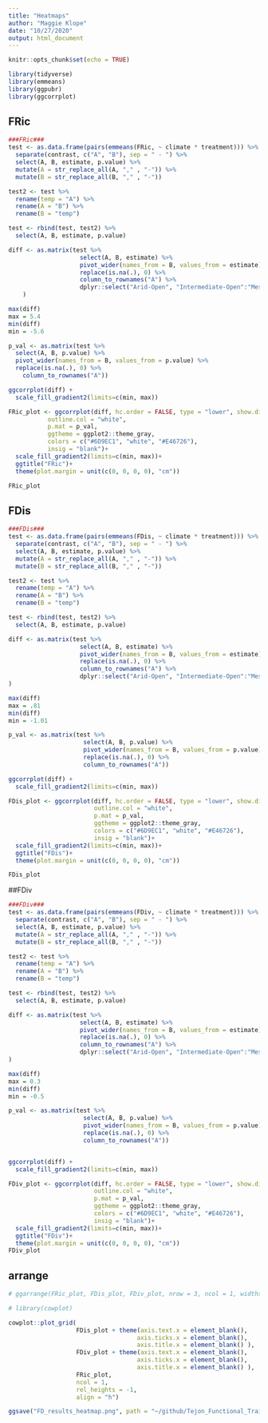 ```yaml
---
title: "Heatmaps"
author: "Maggie Klope"
date: "10/27/2020"
output: html_document
---
```


```r
knitr::opts_chunk$set(echo = TRUE)

library(tidyverse)
library(emmeans)
library(ggpubr)
library(ggcorrplot)

```

## FRic
```r
###FRic###
test <- as.data.frame(pairs(emmeans(FRic, ~ climate * treatment))) %>% 
  separate(contrast, c("A", "B"), sep = " - ") %>% 
  select(A, B, estimate, p.value) %>% 
  mutate(A = str_replace_all(A, "," , "-")) %>% 
  mutate(B = str_replace_all(B, "," , "-"))

test2 <- test %>%
  rename(temp = "A") %>%
  rename(A = "B") %>%
  rename(B = "temp")

test <- rbind(test, test2) %>%
  select(A, B, estimate, p.value)

diff <- as.matrix(test %>%
                    select(A, B, estimate) %>% 
                    pivot_wider(names_from = B, values_from = estimate) %>% 
                    replace(is.na(.), 0) %>% 
                    column_to_rownames("A") %>% 
                    dplyr::select("Arid-Open", "Intermediate-Open":"Mesic-Total")
    )

max(diff)
max = 5.4
min(diff)
min = -5.6

p_val <- as.matrix(test %>%
  select(A, B, p.value) %>% 
  pivot_wider(names_from = B, values_from = p.value) %>% 
  replace(is.na(.), 0) %>% 
    column_to_rownames("A"))

ggcorrplot(diff) + 
  scale_fill_gradient2(limits=c(min, max))

FRic_plot <- ggcorrplot(diff, hc.order = FALSE, type = "lower", show.diag = TRUE,
           outline.col = "white",
           p.mat = p_val,
           ggtheme = ggplot2::theme_gray,
           colors = c("#6D9EC1", "white", "#E46726"),
           insig = "blank")+
  scale_fill_gradient2(limits=c(min, max))+
  ggtitle("FRic")+
  theme(plot.margin = unit(c(0, 0, 0, 0), "cm"))

FRic_plot
```

## FDis
```r
###FDis###
test <- as.data.frame(pairs(emmeans(FDis, ~ climate * treatment))) %>% 
  separate(contrast, c("A", "B"), sep = " - ") %>% 
  select(A, B, estimate, p.value) %>% 
  mutate(A = str_replace_all(A, "," , "-")) %>% 
  mutate(B = str_replace_all(B, "," , "-"))

test2 <- test %>%
  rename(temp = "A") %>%
  rename(A = "B") %>%
  rename(B = "temp")

test <- rbind(test, test2) %>%
  select(A, B, estimate, p.value)

diff <- as.matrix(test %>%
                    select(A, B, estimate) %>% 
                    pivot_wider(names_from = B, values_from = estimate) %>% 
                    replace(is.na(.), 0) %>% 
                    column_to_rownames("A") %>% 
                    dplyr::select("Arid-Open", "Intermediate-Open":"Mesic-Total")
)

max(diff)
max = .81
min(diff)
min = -1.01

p_val <- as.matrix(test %>%
                     select(A, B, p.value) %>% 
                     pivot_wider(names_from = B, values_from = p.value) %>% 
                     replace(is.na(.), 0) %>% 
                     column_to_rownames("A"))

ggcorrplot(diff) + 
  scale_fill_gradient2(limits=c(min, max))

FDis_plot <- ggcorrplot(diff, hc.order = FALSE, type = "lower", show.diag = TRUE,
                        outline.col = "white",
                        p.mat = p_val,
                        ggtheme = ggplot2::theme_gray,
                        colors = c("#6D9EC1", "white", "#E46726"),
                        insig = "blank")+
  scale_fill_gradient2(limits=c(min, max))+
  ggtitle("FDis")+
  theme(plot.margin = unit(c(0, 0, 0, 0), "cm"))

FDis_plot

```

##FDiv
```r
###FDiv###
test <- as.data.frame(pairs(emmeans(FDiv, ~ climate * treatment))) %>% 
  separate(contrast, c("A", "B"), sep = " - ") %>% 
  select(A, B, estimate, p.value) %>% 
  mutate(A = str_replace_all(A, "," , "-")) %>% 
  mutate(B = str_replace_all(B, "," , "-"))

test2 <- test %>%
  rename(temp = "A") %>%
  rename(A = "B") %>%
  rename(B = "temp")

test <- rbind(test, test2) %>%
  select(A, B, estimate, p.value)

diff <- as.matrix(test %>%
                    select(A, B, estimate) %>% 
                    pivot_wider(names_from = B, values_from = estimate) %>% 
                    replace(is.na(.), 0) %>% 
                    column_to_rownames("A") %>% 
                    dplyr::select("Arid-Open", "Intermediate-Open":"Mesic-Total")
)

max(diff)
max = 0.3
min(diff)
min = -0.5

p_val <- as.matrix(test %>%
                     select(A, B, p.value) %>% 
                     pivot_wider(names_from = B, values_from = p.value) %>% 
                     replace(is.na(.), 0) %>% 
                     column_to_rownames("A"))


ggcorrplot(diff) + 
  scale_fill_gradient2(limits=c(min, max))

FDiv_plot <- ggcorrplot(diff, hc.order = FALSE, type = "lower", show.diag = TRUE,
                        outline.col = "white",
                        p.mat = p_val,
                        ggtheme = ggplot2::theme_gray,
                        colors = c("#6D9EC1", "white", "#E46726"),
                        insig = "blank")+
  scale_fill_gradient2(limits=c(min, max))+
  ggtitle("FDiv")+
  theme(plot.margin = unit(c(0, 0, 0, 0), "cm"))
FDiv_plot
```

## arrange
```r

# ggarrange(FRic_plot, FDis_plot, FDiv_plot, nrow = 3, ncol = 1, widths = 1)

# library(cowplot)

cowplot::plot_grid( 
                   FDis_plot + theme(axis.text.x = element_blank(),
                                    axis.ticks.x = element_blank(),
                                    axis.title.x = element_blank() ),
                   FDiv_plot + theme(axis.text.x = element_blank(),
                                    axis.ticks.x = element_blank(),
                                    axis.title.x = element_blank() ),
                   FRic_plot,
                   ncol = 1,
                   rel_heights = -1,
                   align = "h")

ggsave("FD_results_heatmap.png", path = "~/github/Tejon_Functional_Traits/Figures", width = 5, height = 10)

```

